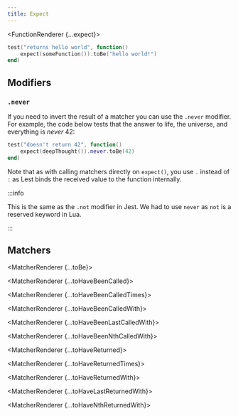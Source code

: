 ```yaml
---
title: Expect
---
```






<FunctionRenderer {...expect}>

```lua
test("returns hello world", function()
	expect(someFunction()).toBe("hello world!")
end)
```

</FunctionRenderer>

## Modifiers

### `.never`

If you need to invert the result of a matcher you can use the `.never` modifier. For example, the code below tests that the answer to life, the universe, and everything is _never_ 42:

```lua
test("doesn't return 42", function()
	expect(deepThought()).never.toBe(42)
end)
```

Note that as with calling matchers directly on `expect()`, you use `.` instead of `:` as Lest binds the received value to the function internally.

:::info

This is the same as the `.not` modifier in Jest. We had to use `never` as `not` is a reserved keyword in Lua.

:::

## Matchers

<MatcherRenderer {...toBe}></MatcherRenderer>

<MatcherRenderer {...toHaveBeenCalled}></MatcherRenderer>

<MatcherRenderer {...toHaveBeenCalledTimes}></MatcherRenderer>

<MatcherRenderer {...toHaveBeenCalledWith}></MatcherRenderer>

<MatcherRenderer {...toHaveBeenLastCalledWith}></MatcherRenderer>

<MatcherRenderer {...toHaveBeenNthCalledWith}></MatcherRenderer>

<MatcherRenderer {...toHaveReturned}></MatcherRenderer>

<MatcherRenderer {...toHaveReturnedTimes}></MatcherRenderer>

<MatcherRenderer {...toHaveReturnedWith}></MatcherRenderer>

<MatcherRenderer {...toHaveLastReturnedWith}></MatcherRenderer>

<MatcherRenderer {...toHaveNthReturnedWith}></MatcherRenderer>
